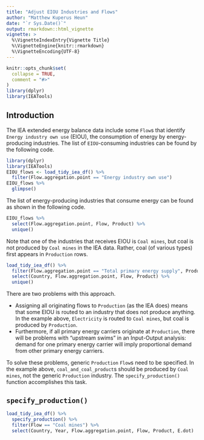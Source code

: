 ```yaml
---
title: "Adjust EIOU Industries and Flows"
author: "Matthew Kuperus Heun"
date: "`r Sys.Date()`"
output: rmarkdown::html_vignette
vignette: >
  %\VignetteIndexEntry{Vignette Title}
  %\VignetteEngine{knitr::rmarkdown}
  %\VignetteEncoding{UTF-8}
---
```


```r
knitr::opts_chunk$set(
  collapse = TRUE,
  comment = "#>"
)
library(dplyr)
library(IEATools)
```

## Introduction

The IEA extended energy balance data include 
some `Flow`s that identify `Energy industry own use` (EIOU), 
the consumption of energy by energy-producing industries.
The list of `EIOU`-consuming industries can be found by the following code.

```r
library(dplyr)
library(IEATools)
EIOU_flows <- load_tidy_iea_df() %>% 
  filter(Flow.aggregation.point == "Energy industry own use")
EIOU_flows %>% 
  glimpse()
```

The list of energy-producing industries that consume energy 
can be found as shown in the following code.

```r
EIOU_flows %>% 
  select(Flow.aggregation.point, Flow, Product) %>% 
  unique()
```

Note that one of the industries that receives EIOU is `Coal mines`, 
but coal is not produced by `Coal mines` in the IEA data. 
Rather, coal (of various types) first appears in `Production` rows.

```r
load_tidy_iea_df() %>% 
  filter(Flow.aggregation.point == "Total primary energy supply", Product %in% coal_and_coal_products) %>% 
  select(Country, Flow.aggregation.point, Flow, Product) %>% 
  unique()
```

There are two problems with this approach.

* Assigning all originating flows to `Production` (as the IEA does)
  means that some EIOU is routed to an industry that does not produce anything.
  In the example above, `Electricity` is routed to `Coal mines`, but
  coal is produced by `Production`.
* Furthermore, if all primary energy carriers originate at `Production`,
  there will be problems with "upstream swims" in an Input-Output analysis:
  demand for one primary energy carrier will imply proportional demand from other primary energy carriers.
  
To solve these problems,
generic `Production` `Flow`s need to be specified.
In the example above, 
`coal_and_coal_product`s should be produced by `Coal mines`, 
not the generic `Production` industry. 
The `specify_production()` function accomplishes this task.

## `specify_production()`

```r
load_tidy_iea_df() %>% 
  specify_production() %>% 
  filter(Flow == "Coal mines") %>% 
  select(Country, Year, Flow.aggregation.point, Flow, Product, E.dot)
```

